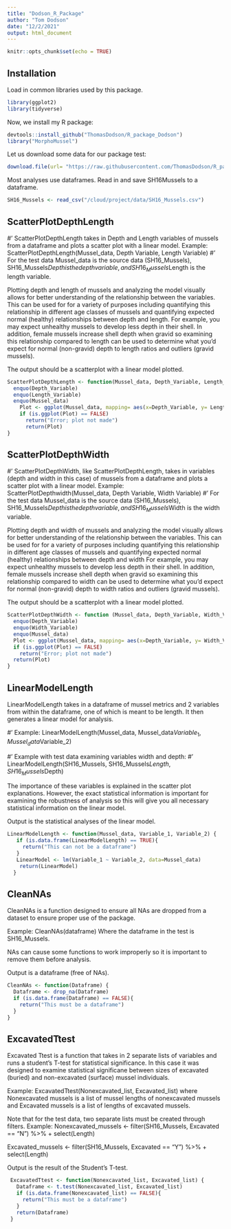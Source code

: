 ```yaml
---
title: "Dodson_R_Package"
author: "Tom Dodson"
date: "12/2/2021"
output: html_document
---
```


```r
knitr::opts_chunk$set(echo = TRUE)
```

## Installation

Load in common libraries used by this package.

```r
library(ggplot2)
library(tidyverse)
```

Now, we install my R package:

```r
devtools::install_github("ThomasDodson/R_package_Dodson")
library("MorphoMussel")
```


Let us download some data for our package test:

```r
download.file(url= "https://raw.githubusercontent.com/ThomasDodson/R_package_Dodson/master/data/SH16_Mussels.csv", destfile = "data/SH_16Mussels.csv")
```
Most analyses use dataframes. Read in and save SH16Mussels to a dataframe.

```r
SH16_Mussels <- read_csv("/cloud/project/data/SH16_Mussels.csv")

```

## ScatterPlotDepthLength

#' ScatterPlotDepthLength takes in Depth and Length variables of mussels from a dataframe and plots a scatter plot with a linear model. Example: ScatterPlotDepthLength(Mussel_data, Depth Variable, Length Variable)
#' For the test data Mussel_data is the source data (SH16_Mussels), SH16_Mussels$Depth is the depth variable, and SH16_Mussels$Length is the length variable.  

Plotting depth and length of mussels and analyzing the model visually allows for better understanding of the relationship between the variables. This can be used for for a variety of purposes including quantifying this relationship in different age classes of mussels and quantifying expected normal (healthy) relationships between depth and length. For example, you may expect unhealthy mussels to develop less depth in their shell. In addition, female mussels increase shell depth when gravid so examining this relationship compared to length can be used to determine what you'd expect for normal (non-gravid) depth to length ratios and outliers (gravid mussels).

The output should be a scatterplot with a linear model plotted. 
```r
ScatterPlotDepthLength <- function(Mussel_data, Depth_Variable, Length_Variable){
  enquo(Depth_Variable)
  enquo(Length_Variable)
  enquo(Mussel_data)
    Plot <- ggplot(Mussel_data, mapping= aes(x=Depth_Variable, y= Length_Variable)) + geom_point() + geom_smooth(method = "lm", color= "navy", size=0.5, fill="deeppink4") + labs(x="X_axis_label", y= "Y_axis_label", title= "Title")
    if (is.ggplot(Plot) == FALSE)
      return("Error; plot not made")
      return(Plot)
}
```

## ScatterPlotDepthWidth

#' ScatterPlotDepthWidth, like ScatterPlotDepthLength, takes in variables (depth and width in this case) of mussels from a dataframe and plots a scatter plot with a linear model. Example: ScatterPlotDepthwidth(Mussel_data, Depth Variable, Width Variable)
#' For the test data Mussel_data is the source data (SH16_Mussels), SH16_Mussels$Depth is the depth variable, and SH16_Mussels$Width is the width variable.  

Plotting depth and width of mussels and analyzing the model visually allows for better understanding of the relationship between the variables. This can be used for for a variety of purposes including quantifying this relationship in different age classes of mussels and quantifying expected normal (healthy) relationships between depth and width For example, you may expect unhealthy mussels to develop less depth in their shell. In addition, female mussels increase shell depth when gravid so examining this relationship compared to width can be used to determine what you'd expect for normal (non-gravid) depth to width ratios and outliers (gravid mussels).

The output should be a scatterplot with a linear model plotted.

```r
ScatterPlotDepthWidth <- function (Mussel_data, Depth_Variable, Width_Variable){
  enquo(Depth_Variable)
  enquo(Width_Variable)
  enquo(Mussel_data)
  Plot <- ggplot(Mussel_data, mapping= aes(x=Depth_Variable, y= Width_Variable)) + geom_point() + geom_smooth(method = "lm", color= "navy", size=0.5, fill="deeppink4")
  if (is.ggplot(Plot) == FALSE)
    return("Error; plot not made")
  return(Plot)
}
```
## LinearModelLength
LinearModelLength takes in a dataframe of mussel metrics and 2 variables from within the dataframe, one of which is meant to be length. It then generates a linear model for analysis.

#' Example: LinearModelLength(Mussel_data, Mussel_data$Variable_1, Mussel_data$Variable_2)

#' Example with test data examining variables width and depth:
#' LinearModelLength(SH16_Mussels, SH16_Mussels$Length, SH16_Mussels$Depth)

The importance of these variables is explained in the scatter plot explanations. However, the exact statistical information is important for examining the robustness of analysis so this will give you all necessary statistical information on the linear model. 

Output is the statistical analyses of the linear model. 

```r
LinearModelLength <- function(Mussel_data, Variable_1, Variable_2) {
   if (is.data.frame(LinearModelLength) == TRUE){
     return("This can not be a dataframe")
   }
   LinearModel <- lm(Variable_1 ~ Variable_2, data=Mussel_data)
    return(LinearModel)
  }
```

## CleanNAs

CleanNAs is a function designed to ensure all NAs are dropped from a dataset to ensure proper use of the package. 

Example: CleanNAs(dataframe)
Where the dataframe in the test is SH16_Mussels.

NAs can cause some functions to work improperly so it is important to remove them before analysis. 

Output is a dataframe (free of NAs).

```r
CleanNAs <- function(Dataframe) {
  Dataframe <- drop_na(Dataframe)
  if (is.data.frame(Dataframe) == FALSE){
    return("This must be a dataframe")
  }
}
```

## ExcavatedTtest

Excavated Ttest is a function that takes in 2 separate lists of variables and runs a student's T-test for statistical significance. In this case it was designed to examine statistical significane between sizes of excavated (buried) and non-excavated (surface) mussel individuals. 

Example: ExcavatedTtest(Nonexcavated_list, Excavated_list) where Nonexcavated mussels is a list of mussel lengths of nonexcavated mussels and Excavated mussels is a list of lengths of excavated mussels. 

Note that for the test data, two separate lists must be created through filters. 
Example:
Nonexcavated_mussels <- filter(SH16_Mussels, Excavated == "N") %>% 
 + select(Length)
 
Excavated_mussels <- filter(SH16_Mussels, Excavated == "Y") %>% 
 + select(Length)
 
Output is the result of the Student's T-test. 

```r
 ExcavatedTtest <- function(Nonexcavated_list, Excavated_list) {
   Dataframe <- t.test(Nonexcavated_list, Excavated_list)
   if (is.data.frame(Nonexcavated_list) == FALSE){
     return("This must be a dataframe")
   }
   return(Dataframe)
 }
```

